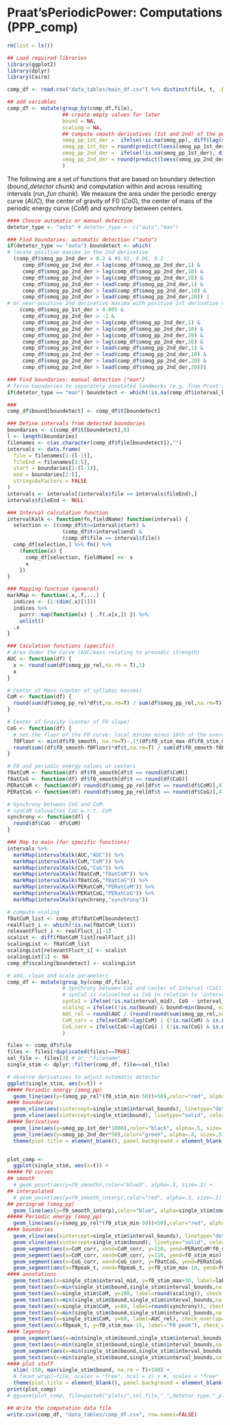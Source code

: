# Praat'sPeriodicPower: Computations (PPP_comp) 

```r
rm(list = ls())

## Load required libraries 
library(ggplot2)
library(dplyr)
library(Cairo)
```

```r
comp_df <- read.csv("data_tables/main_df.csv") %>% distinct(file, t, .keep_all = TRUE)

## add variables
comp_df <- mutate(group_by(comp_df,file),
                  ## create empty values for later
                  bound = NA,
                  scaling = NA,
                  ## compute smooth derivatives (1st and 2nd) of the periodic energy curve
                  smog_pp_1st_der =  ifelse(!is.na(smog_pp), diff(lag(smog_pp,1)), 0),
                  smog_pp_1st_der = round(predict(loess(smog_pp_1st_der~t, data=comp_df$file, span=0.1, degree = 1, na.action = "na.exclude")),7),
                  smog_pp_2nd_der =  ifelse(!is.na(smog_pp_1st_der), diff(lag(smog_pp_1st_der,1))*1000, 0),
                  smog_pp_2nd_der = round(predict(loess(smog_pp_2nd_der~t, data=comp_df$file, span=0.1, degree = 1, na.action = "na.exclude")),7)
                  )

```

The following are a set of functions that are based on boundary detection (*bound_detector* chunk) and computation within and across resulting intervals (*run_fun* chunk). We measure the area under the periodic energy curve (*AUC*), the center of gravity of F0 (*CoG*), the center of mass of the periodic energy curve (*CoM*) and *synchrony* between centers.

```r
#### Choose automatic or manual detection
detetor_type <- "auto" # detetor_type <- c("auto","man") 

### Find boundaries: automatic detection ("auto")
if(detetor_type == "auto") boundetect <- which(
# locate positive maxima in the 2nd derivative
  (comp_df$smog_pp_2nd_der > 0.2 & #0.02, 0.06, 0.2
     comp_df$smog_pp_2nd_der > lag(comp_df$smog_pp_2nd_der,1) &
     comp_df$smog_pp_2nd_der > lag(comp_df$smog_pp_2nd_der,10) &
     comp_df$smog_pp_2nd_der > lag(comp_df$smog_pp_2nd_der,20) &
     comp_df$smog_pp_2nd_der > lead(comp_df$smog_pp_2nd_der,1) &
     comp_df$smog_pp_2nd_der > lead(comp_df$smog_pp_2nd_der,10) &
     comp_df$smog_pp_2nd_der > lead(comp_df$smog_pp_2nd_der,20)) |
# or near-positive 2nd derivative maxima with positive 1st derivative values
    (comp_df$smog_pp_1st_der > 0.005 &
     comp_df$smog_pp_2nd_der > -1 &
     comp_df$smog_pp_2nd_der > lag(comp_df$smog_pp_2nd_der,1) &
     comp_df$smog_pp_2nd_der > lag(comp_df$smog_pp_2nd_der,10) &
     comp_df$smog_pp_2nd_der > lag(comp_df$smog_pp_2nd_der,20) &
     comp_df$smog_pp_2nd_der > lag(comp_df$smog_pp_2nd_der,30) &
     comp_df$smog_pp_2nd_der > lead(comp_df$smog_pp_2nd_der,1) &
     comp_df$smog_pp_2nd_der > lead(comp_df$smog_pp_2nd_der,10) &
     comp_df$smog_pp_2nd_der > lead(comp_df$smog_pp_2nd_der,20) &
     comp_df$smog_pp_2nd_der > lead(comp_df$smog_pp_2nd_der,30)))

### Find boundaries: manual detection ("man")
# force boundaries to separately annotated landmarks (e.g. from Praat's TextGrid)
if(detetor_type == "man") boundetect <- which(!is.na(comp_df$interval_bounds))

###
comp_df$bound[boundetect] <- comp_df$t[boundetect]

```

```r

### Define intervals from detected boundaries
boundaries <- c(comp_df$t[boundetect],0)
l <- length(boundaries)
filenames <- c(as.character(comp_df$file[boundetect]),"")
intervals <- data.frame(
  file = filenames[1:(l-1)],
  fileEnd = filenames[2:l],
  start = boundaries[1:(l-1)],
  end = boundaries[2:l],
  stringsAsFactors = FALSE
)
intervals <- intervals[(intervals$file == intervals$fileEnd),]
intervals$fileEnd <- NULL

### Interval calculation function
intervalKalk <- function(fn,fieldName) function(interval) {
  selection <- ((comp_df$t>=interval$start) &
                  (comp_df$t<interval$end) &
                  (comp_df$file == interval$file))
  comp_df[selection,] %>% fn() %>% 
    (function(x) {
      comp_df[selection, fieldName] <<- x
      x
    })
}

### Mapping function (general)
markMap <- function(.x,.f,...) {
  indices <- (1:(dim(.x)[1]))
  indices %>%
    purrr::map(function(x) { .f(.x[x,]) }) %>%
    unlist()
  .x
}

### Caculation functions (specific)
# Area Under the Curve (AUC/mass relating to prosodic strength)
AUC <- function(df) {
  x <- round(sum(df$smog_pp_rel,na.rm = T),1) 
  x
}

# Center of Mass (center of syllabic masses)
CoM <- function(df) {
  round(sum(df$smog_pp_rel*df$t,na.rm=T) / sum(df$smog_pp_rel,na.rm=T))
}

# Center of Gravity (center of F0 slope)
CoG <- function(df) {
  # set the floor of the F0 curve: local minima minus 10th of the overall range
  f0Floor <- min(df$f0_smooth, na.rm=T)-.1*(df$f0_stim_max-df$f0_stim_min) 
  round(sum((df$f0_smooth-f0Floor)*df$t,na.rm=T) / sum(df$f0_smooth-f0Floor,na.rm=T))
}

# F0 and periodic energy values at centers
f0atCoM <- function(df) df$f0_smooth[df$t == round(df$CoM)] 
f0atCoG <- function(df) df$f0_smooth[df$t == round(df$CoG)]
PERatCoM <- function(df) round(df$smog_pp_rel[df$t == round(df$CoM)],4)
PERatCoG <- function(df) round(df$smog_pp_rel[df$t == round(df$CoG)],4)

# Synchrony between CoG and CoM: 
# synCoM calcualtes CoG w.r.t. CoM
synchrony <- function(df) {
  round(df$CoG - df$CoM)
}

### Map to main (for specific functions)
intervals %>%
  markMap(intervalKalk(AUC,"AUC")) %>%
  markMap(intervalKalk(CoM,"CoM")) %>%
  markMap(intervalKalk(CoG,"CoG")) %>%
  markMap(intervalKalk(f0atCoM,"f0atCoM")) %>%
  markMap(intervalKalk(f0atCoG,"f0atCoG")) %>%
  markMap(intervalKalk(PERatCoM,"PERatCoM")) %>%
  markMap(intervalKalk(PERatCoG,"PERatCoG")) %>%
  markMap(intervalKalk(synchrony,"synchrony"))

# compute scaling
f0atCoM_list <- comp_df$f0atCoM[boundetect]
realFluct_i <- which(!is.na(f0atCoM_list))
relevantFluct_i <- realFluct_i[-1]
scalist <- diff(f0atCoM_list[realFluct_i])
scalingList <- f0atCoM_list
scalingList[relevantFluct_i] <- scalist
scalingList[1] <- NA  
comp_df$scaling[boundetect] <- scalingList

# add, clean and scale parameters
comp_df <- mutate(group_by(comp_df,file),
                  # Synchrony between CoG and Center of Interval (CoI): 
                  # synCoI is calcualted as CoG in relation to 'interval_mid'
                  synCoI = ifelse(!is.na(interval_mid), CoG - interval_mid, NA),
                  scaling = ifelse((!is.na(bound) & bound>min(bound, na.rm = T) & !is.na(f0atCoM)), scaling, NA),
                  AUC_rel = round(AUC / (round(round(sum(smog_pp_rel,na.rm = T),1) / length(levels(as.factor(CoM))),1)), 2),
                  CoM_corr = ifelse(CoM!=lag(CoM) | (!is.na(CoM) & is.na(lag(CoM))),CoM,NA),
                  CoG_corr = ifelse(CoG!=lag(CoG) | (!is.na(CoG) & is.na(lag(CoG))),CoG,NA)
                  )

```

```r

files <- comp_df$file
files <- files[!duplicated(files)==TRUE]
sel_file <- files[3] # or: "filename" 
single_stim <- dplyr::filter(comp_df, file==sel_file)

# observe derivatives to adjust automatic detector
ggplot(single_stim, aes(x=t)) +
##### Periodic energy (smog_pp)
  geom_line(aes(y=(smog_pp_rel*(f0_stim_min-50))+50),color="red", alpha=.5, size=1.5) +
#### boundaries
  geom_vline(aes(xintercept=single_stim$interval_bounds), linetype="dotted", color="black", size=.5, alpha=.5) +
  geom_vline(aes(xintercept=single_stim$bound), linetype="solid", color="red", size=1.5, alpha=.3) + 
##### Derivatives
  geom_line(aes(y=smog_pp_1st_der*1000),color="black", alpha=.5, size=.5) +
  geom_line(aes(y=smog_pp_2nd_der*50),color="green", alpha=.8, size=.5) +
  theme(plot.title = element_blank(), panel.background = element_blank(), plot.background = element_rect(fill = "white"), panel.grid = element_blank(), axis.title = element_blank(), axis.text.x = element_text(size = 8), axis.text.y = element_text(size = 8), axis.ticks = element_blank(), strip.text = element_text(size = 8)) 


plot_comp <-
  ggplot(single_stim, aes(x=t)) +
##### F0 curves
## smooth
  # geom_point(aes(y=f0_smooth),color="blue3", alpha=.3, size=.3) +
## interpolated
  # geom_point(aes(y=f0_smooth_interp),color="red", alpha=.3, size=.3) +
## periogram (smog_pp)
  geom_line(aes(y=f0_smooth_interp),color="blue", alpha=single_stim$smog_pp_rel, size=single_stim$smog_pp_rel*3.5) +
##### Periodic energy (smog_pp)
  geom_line(aes(y=(smog_pp_rel*(f0_stim_min-50))+50),color="red", alpha=.5, size=.5) +
#### boundaries
  geom_vline(aes(xintercept=single_stim$interval_bounds), linetype="dotted", color="black", size=.5, alpha=.5) +
  geom_vline(aes(xintercept=single_stim$bound), linetype="solid", color="red", size=.5, alpha=.3) + 
  geom_segment(aes(x=CoM_corr, xend=CoM_corr, y=110, yend=PERatCoM*f0_stim_min), position = "dodge", color="red", size=.3, alpha=.8, linetype = "longdash", lineend = "round") + 
  geom_segment(aes(x=CoM_corr, xend=CoM_corr, y=110, yend=f0_stim_min), position = "dodge", color="green", size=.3, alpha=1, linetype = "dotted", lineend = "round") + 
  geom_segment(aes(x=CoG_corr, xend=CoG_corr, y=f0atCoG, yend=PERatCoG*f0_stim_min), position = "dodge", color="blue", size=.3, alpha=.8, linetype = "dotdash", lineend = "round") +
  geom_segment(aes(x=f0peak_t, xend=f0peak_t, y=f0_stim_max-10, yend=f0_stim_max+10), position = "dodge", color="#E066FF", size=1, alpha=.8, linetype = "solid", lineend = "round") +
#### annotations
  geom_text(aes(x=single_stim$interval_mid, y=f0_stim_max+30, label=label, check_overlap=T), color="black", size=7, family= "Times") +
  geom_text(aes(x=min(single_stim$bound,single_stim$interval_bounds,na.rm = T)-5, y=100, label="Scaling (difference in Hz):"), check_overlap=T, color="black", size=3, family= "Helvetica", hjust="right") + 
  geom_text(aes(x=single_stim$CoM, y=100, label=round(scaling)), check_overlap=T, color="black", size=3, family= "Helvetica") + 
  geom_text(aes(x=min(single_stim$bound,single_stim$interval_bounds,na.rm = T)-5, y=80, label="Synchrony (distance in ms):"), check_overlap=T, color="black", size=3, family= "Helvetica", hjust="right") + 
  geom_text(aes(x=single_stim$CoM, y=80, label=round(synchrony)), check_overlap=T, color="black", size=3, family= "Helvetica") +
  geom_text(aes(x=min(single_stim$bound,single_stim$interval_bounds,na.rm = T)-5, y=60, label="Mass (relative AUC):"), check_overlap=T, color="black", size=3, family= "Helvetica", hjust="right") + 
  geom_text(aes(x=single_stim$CoM, y=60, label=AUC_rel), check_overlap=T, color="black", size=3, family= "Helvetica") +
  geom_text(aes(x=f0peak_t, y=f0_stim_max-15, label="F0 peak"), check_overlap=T, color="#E066FF", size=3, family= "Helvetica") +
#### legendary
  geom_segment(aes(x=min(single_stim$bound,single_stim$interval_bounds,na.rm = T)-10, xend=min(single_stim$bound,single_stim$interval_bounds,na.rm = T)-10, y=115, yend=135), color="red", size=.3, alpha=.8, linetype = "dashed", lineend = "round", position = "dodge") +
  geom_text(aes(x=min(single_stim$bound,single_stim$interval_bounds,na.rm = T)-20, y=125), label="CoM", color="red", alpha=1, size=3, family = "Helvetica", check_overlap=T, na.rm = T, hjust="right") +
  geom_segment(aes(x=min(single_stim$bound,single_stim$interval_bounds,na.rm = T)-10, xend=min(single_stim$bound,single_stim$interval_bounds,na.rm = T)-10, y=140, yend=160), color="blue", size=.3, alpha=.8, linetype = "dotdash", lineend = "round", position = "dodge") +
  geom_text(aes(x=min(single_stim$bound,single_stim$interval_bounds,na.rm = T)-20, y=150), label="CoG", color="blue", alpha=1, size=3, family = "Helvetica", check_overlap=T, na.rm = T, hjust="right") +
#### plot stuff
  xlim(-150, max(single_stim$bound, na.rm = T)+100) +
  # facet_wrap(~file, scales = "free", ncol = 2) + #, scales = "free"
  theme(plot.title = element_blank(), panel.background = element_blank(), plot.background = element_rect(fill = "white"), panel.grid = element_blank(), axis.title = element_blank(), axis.text.x = element_text(size = 8), axis.text.y = element_text(size = 8), axis.ticks = element_blank(), strip.text = element_text(size = 8)) 
print(plot_comp)
# ggsave(plot_comp, file=paste0("plots/",sel_file,"_",detetor_type,"_plot_comp.pdf"),device=cairo_pdf)

```

```r
## Write the computation data file
write.csv(comp_df, "data_tables/comp_df.csv", row.names=FALSE)
```